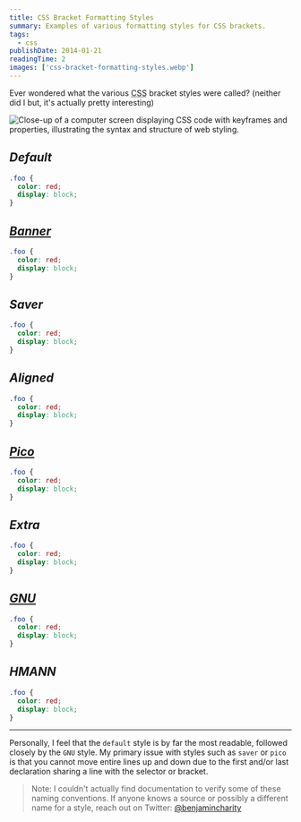 ```yaml
---
title: CSS Bracket Formatting Styles
summary: Examples of various formatting styles for CSS brackets.
tags:
  - css
publishDate: 2014-01-21
readingTime: 2
images: ['css-bracket-formatting-styles.webp']
---
```


Ever wondered what the various <abbr title="Cascading Style Sheets">CSS</abbr>
bracket styles were called? (neither did I but, it's actually pretty
interesting)

![Close-up of a computer screen displaying CSS code with keyframes and properties, illustrating the syntax and structure of web styling.](css-bracket-formatting-styles.webp)

## _Default_

```css
.foo {
  color: red;
  display: block;
}
```

## _[Banner][banner]_

```css
.foo {
  color: red;
  display: block;
}
```

## _Saver_

```css
.foo {
  color: red;
  display: block;
}
```

## _Aligned_

```css
.foo {
  color: red;
  display: block;
}
```

## _[Pico][pico]_

```css
.foo {
  color: red;
  display: block;
}
```

## _Extra_

```css
.foo {
  color: red;
  display: block;
}
```

## _[GNU][gnu]_

```css
.foo {
  color: red;
  display: block;
}
```

## _HMANN_

```css
.foo {
  color: red;
  display: block;
}
```

---

Personally, I feel that the `default` style is by far the most readable,
followed closely by the `GNU` style. My primary issue with styles such as
`saver` or `pico` is that you cannot move entire lines up and down due to the
first and/or last declaration sharing a line with the selector or bracket.

> Note: I couldn't actually find documentation to verify some of these naming
> conventions. If anyone knows a source or possibly a different name for a
> style, reach out on Twitter: [@benjamincharity][twitter-link]

[pico]: https://en.wikipedia.org/wiki/Indent_style#Pico_style
[gnu]: https://en.wikipedia.org/wiki/Indent_style#GNU_style
[banner]: https://en.wikipedia.org/wiki/Indent_style#Banner_style
[twitter-link]: https://twitter.com/benjamincharity
